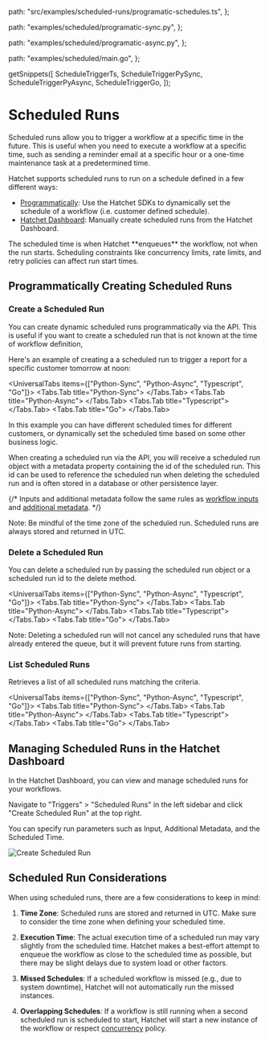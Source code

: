 
  path: "src/examples/scheduled-runs/programatic-schedules.ts",
};

  path: "examples/scheduled/programatic-sync.py",
};

  path: "examples/scheduled/programatic-async.py",
};

  path: "examples/scheduled/main.go",
};

  getSnippets([
    ScheduleTriggerTs,
    ScheduleTriggerPySync,
    ScheduleTriggerPyAsync,
    ScheduleTriggerGo,
  ]);

# Scheduled Runs

Scheduled runs allow you to trigger a workflow at a specific time in the future. This is useful when you need to execute a workflow at a specific time, such as sending a reminder email at a specific hour or a one-time maintenance task at a predetermined time.

Hatchet supports scheduled runs to run on a schedule defined in a few different ways:

- [Programmatically](./schedule-trigger.mdx#programmatically-creating-scheduled-runs): Use the Hatchet SDKs to dynamically set the schedule of a workflow (i.e. customer defined schedule).
- [Hatchet Dashboard](./schedule-trigger.mdx#managing-scheduled-runs-in-the-hatchet-dashboard): Manually create scheduled runs from the Hatchet Dashboard.

<Callout type="info">
  The scheduled time is when Hatchet **enqueues** the workflow, not when the run
  starts. Scheduling constraints like concurrency limits, rate limits, and retry
  policies can affect run start times.
</Callout>

## Programmatically Creating Scheduled Runs

### Create a Scheduled Run

You can create dynamic scheduled runs programmatically via the API. This is useful if you want to create a scheduled run that is not known at the time of workflow definition,

Here's an example of creating a a scheduled run to trigger a report for a specific customer tomorrow at noon:

<UniversalTabs items={["Python-Sync", "Python-Async", "Typescript", "Go"]}>
  <Tabs.Tab title="Python-Sync">
    <GithubSnippet src={ScheduleTriggerPySync} target="Create" />
  </Tabs.Tab>
  <Tabs.Tab title="Python-Async">
    <GithubSnippet src={ScheduleTriggerPyAsync} target="Create" />
  </Tabs.Tab>
  <Tabs.Tab title="Typescript">
    <GithubSnippet src={ScheduleTriggerTs} target="Create" />
  </Tabs.Tab>
  <Tabs.Tab title="Go">
    <GithubSnippet src={ScheduleTriggerGo} target="Create" />
  </Tabs.Tab>
</UniversalTabs>

In this example you can have different scheduled times for different customers, or dynamically set the scheduled time based on some other business logic.

When creating a scheduled run via the API, you will receive a scheduled run object with a metadata property containing the id of the scheduled run. This id can be used to reference the scheduled run when deleting the scheduled run and is often stored in a database or other persistence layer.

{/* Inputs and additional metadata follow the same rules as [workflow inputs](../workflows/inputs.mdx) and [additional metadata](../workflows/additional-metadata.mdx). */}

<Callout>
  Note: Be mindful of the time zone of the scheduled run. Scheduled runs are
  always stored and returned in UTC.
</Callout>

### Delete a Scheduled Run

You can delete a scheduled run by passing the scheduled run object or a scheduled run id to the delete method.

<UniversalTabs items={["Python-Sync", "Python-Async", "Typescript", "Go"]}>
  <Tabs.Tab title="Python-Sync">
    <GithubSnippet src={ScheduleTriggerPySync} target="Delete" />
  </Tabs.Tab>
  <Tabs.Tab title="Python-Async">
    <GithubSnippet src={ScheduleTriggerPyAsync} target="Delete" />
  </Tabs.Tab>
  <Tabs.Tab title="Typescript">
    <GithubSnippet src={ScheduleTriggerTs} target="Delete" />
  </Tabs.Tab>
  <Tabs.Tab title="Go">
    <GithubSnippet src={ScheduleTriggerGo} target="Delete" />
  </Tabs.Tab>
</UniversalTabs>

<Callout>
  Note: Deleting a scheduled run will not cancel any scheduled runs that have
  already entered the queue, but it will prevent future runs from starting.
</Callout>

### List Scheduled Runs

Retrieves a list of all scheduled runs matching the criteria.

<UniversalTabs items={["Python-Sync", "Python-Async", "Typescript", "Go"]}>
  <Tabs.Tab title="Python-Sync">
    <GithubSnippet src={ScheduleTriggerPySync} target="List" />
  </Tabs.Tab>
  <Tabs.Tab title="Python-Async">
    <GithubSnippet src={ScheduleTriggerPyAsync} target="List" />
  </Tabs.Tab>
  <Tabs.Tab title="Typescript">
    <GithubSnippet src={ScheduleTriggerTs} target="List" />
  </Tabs.Tab>
  <Tabs.Tab title="Go">
    <GithubSnippet src={ScheduleTriggerGo} target="List" />
  </Tabs.Tab>
</UniversalTabs>

## Managing Scheduled Runs in the Hatchet Dashboard

In the Hatchet Dashboard, you can view and manage scheduled runs for your workflows.

Navigate to "Triggers" > "Scheduled Runs" in the left sidebar and click "Create Scheduled Run" at the top right.

You can specify run parameters such as Input, Additional Metadata, and the Scheduled Time.

![Create Scheduled Run](../../../../public/schedule-dash.gif)

## Scheduled Run Considerations

When using scheduled runs, there are a few considerations to keep in mind:

1. **Time Zone**: Scheduled runs are stored and returned in UTC. Make sure to consider the time zone when defining your scheduled time.

2. **Execution Time**: The actual execution time of a scheduled run may vary slightly from the scheduled time. Hatchet makes a best-effort attempt to enqueue the workflow as close to the scheduled time as possible, but there may be slight delays due to system load or other factors.

3. **Missed Schedules**: If a scheduled workflow is missed (e.g., due to system downtime), Hatchet will not automatically run the missed instances.

4. **Overlapping Schedules**: If a workflow is still running when a second scheduled run is scheduled to start, Hatchet will start a new instance of the workflow or respect [concurrency](../concurrency/overview.mdx) policy.
